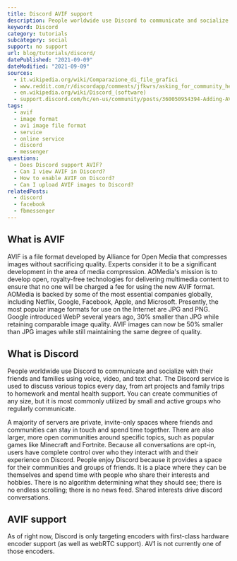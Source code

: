 ```yaml
---
title: Discord AVIF support
description: People worldwide use Discord to communicate and socialize. Find out why Discord does not support AVIF yet.
keyword: Discord
category: tutorials
subcategory: social
support: no support
url: blog/tutorials/discord/
datePublished: "2021-09-09"
dateModified: "2021-09-09"
sources:
  - it.wikipedia.org/wiki/Comparazione_di_file_grafici
  - www.reddit.com/r/discordapp/comments/jfkwrs/asking_for_community_help_to_encourage_discord_to/
  - en.wikipedia.org/wiki/Discord_(software)
  - support.discord.com/hc/en-us/community/posts/360050954394-Adding-AV1-and-AVIF-file-playback-on-Discord-for-user-uploads
tags:
  - avif
  - image format
  - av1 image file format
  - service
  - online service
  - discord
  - messenger
questions:
  - Does Discord support AVIF?
  - Can I view AVIF in Discord?
  - How to enable AVIF on Discord?
  - Can I upload AVIF images to Discord?
relatedPosts:
  - discord
  - facebook
  - fbmessenger
---
```


## What is AVIF

AVIF is a file format developed by Alliance for Open Media that compresses images without sacrificing quality. Experts consider it to be a significant development in the area of media compression. AOMedia's mission is to develop open, royalty-free technologies for delivering multimedia content to ensure that no one will be charged a fee for using the new AVIF format. AOMedia is backed by some of the most essential companies globally, including Netflix, Google, Facebook, Apple, and Microsoft. Presently, the most popular image formats for use on the Internet are JPG and PNG. Google introduced WebP several years ago, 30% smaller than JPG while retaining comparable image quality. AVIF images can now be 50% smaller than JPG images while still maintaining the same degree of quality.

## What is Discord

People worldwide use Discord to communicate and socialize with their friends and families using voice, video, and text chat. The Discord service is used to discuss various topics every day, from art projects and family trips to homework and mental health support. You can create communities of any size, but it is most commonly utilized by small and active groups who regularly communicate.

A majority of servers are private, invite-only spaces where friends and communities can stay in touch and spend time together. There are also larger, more open communities around specific topics, such as popular games like Minecraft and Fortnite. Because all conversations are opt-in, users have complete control over who they interact with and their experience on Discord. People enjoy Discord because it provides a space for their communities and groups of friends. It is a place where they can be themselves and spend time with people who share their interests and hobbies. There is no algorithm determining what they should see; there is no endless scrolling; there is no news feed. Shared interests drive discord conversations.

## AVIF support

As of right now, Discord is only targeting encoders with first-class hardware encoder support (as well as webRTC support). AV1 is not currently one of those encoders.
